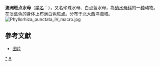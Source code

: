 {{Speciesbox
| taxon = Phyllorhiza punctata
| authority = Lendenfeld, 1884
| image = Phyllorhiza punctata (White-spotted jellyfish) edit.jpg
| image_caption = 澳洲斑点水母
}}
'''澳洲斑点水母'''（[[学名|学名]]：{{lang|la|''Phyllorhiza punctata''}}），又名珍珠水母、白点蓝水母，為[[硝水母科|硝水母科]]的一[[种|种]]动物。在淡蓝色的身体上布满白色斑点。分布于北大西洋海域。
[[File:Phyllorhiza_punctata_IV_macro.jpg|thumb]]
==參考文獻==
{{reflist}}
* [http://www.qdaqua.com/neditor/uploadfile/img/20110508124321256.JPG 图片]

{{taxonbar}}

[[Category:_硝水母科|*]]
[[Category:1884年描述的动物|A]]